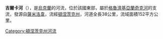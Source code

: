 '''吉爾卡河'''（{{lang-uk|Гірка}}），是[[烏克蘭|烏克蘭]]的河流，位於該國東部，屬於[[格魯濟基亞蘭奇克河|格魯濟基亞蘭奇克河]]的支流，發源自[[薩米洛韋|薩米洛韋]]，流經[[頓涅茨克州|頓涅茨克州]]，河道全長38公里，流域面積152平方公里。

{{DEFAULTSORT:Гірка (річка)}}
[[Category:頓涅茨克州河流|Category:頓涅茨克州河流]]


{{Ukraine-river-stub}}